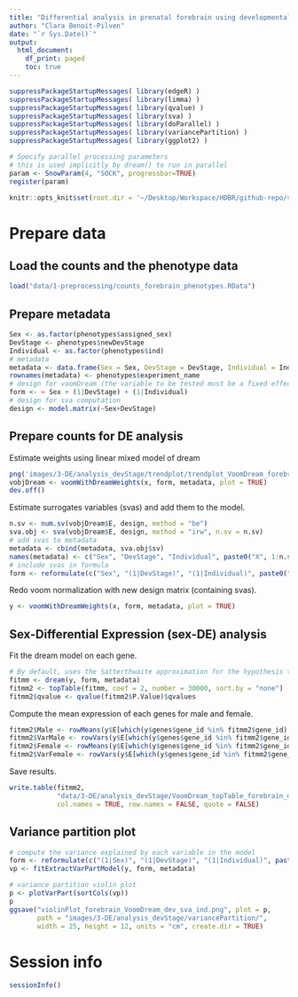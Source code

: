 ```yaml
---
title: "Differential analysis in prenatal forebrain using developmental stages as covariates"
author: "Clara Benoit-Pilven"
date: "`r Sys.Date()`"
output:
  html_document:
    df_print: paged
    toc: true
---
```


```r
suppressPackageStartupMessages( library(edgeR) )
suppressPackageStartupMessages( library(limma) )
suppressPackageStartupMessages( library(qvalue) )
suppressPackageStartupMessages( library(sva) )
suppressPackageStartupMessages( library(doParallel) )
suppressPackageStartupMessages( library(variancePartition) )
suppressPackageStartupMessages( library(ggplot2) )
```

```r
# Specify parallel processing parameters
# this is used implicitly by dream() to run in parallel
param <- SnowParam(4, "SOCK", progressbar=TRUE)
register(param)
```

```r
knitr::opts_knit$set(root.dir = '~/Desktop/Workspace/HDBR/github-repo/sexDE_prenatal_brain/')
```


# Prepare data

## Load the counts and the phenotype data

```r
load("data/1-preprocessing/counts_forebrain_phenotypes.RData")
```

## Prepare metadata

```r
Sex <- as.factor(phenotypes$assigned_sex)
DevStage <- phenotypes$newDevStage
Individual <- as.factor(phenotypes$ind)
# metadata
metadata <- data.frame(Sex = Sex, DevStage = DevStage, Individual = Individual)
rownames(metadata) <- phenotypes$experiment_name
# design for voomDream (the variable to be tested must be a fixed effect)
form <- ~ Sex + (1|DevStage) + (1|Individual)
# design for sva computation
design <- model.matrix(~Sex+DevStage)
```

## Prepare counts for DE analysis

Estimate weights using linear mixed model of dream

```r
png('images/3-DE/analysis_devStage/trendplot/trendplot_VoomDream_forebrain_dev_region_ind.png')
vobjDream <- voomWithDreamWeights(x, form, metadata, plot = TRUE)
dev.off()
```

Estimate surrogates variables (svas) and add them to the model.

```r
n.sv <- num.sv(vobjDream$E, design, method = "be")
sva.obj <- sva(vobjDream$E, design, method = "irw", n.sv = n.sv)
# add svas to metadata
metadata <- cbind(metadata, sva.obj$sv)
names(metadata) <- c("Sex", "DevStage", "Individual", paste0("X", 1:n.sv))
# include svas in formula
form <- reformulate(c("Sex", "(1|DevStage)", "(1|Individual)", paste0("X", 1:n.sv)))
```

Redo voom normalization with new design matrix (containing svas).

```r
y <- voomWithDreamWeights(x, form, metadata, plot = TRUE)
```


## Sex-Differential Expression (sex-DE) analysis

Fit the dream model on each gene.

```r
# By default, uses the Satterthwaite approximation for the hypothesis test
fitmm <- dream(y, form, metadata)
fitmm2 <- topTable(fitmm, coef = 2, number = 30000, sort.by = "none") 
fitmm2$qvalue <- qvalue(fitmm2$P.Value)$qvalues
```

Compute the mean expression of each genes for male and female.

```r
fitmm2$Male <- rowMeans(y$E[which(y$genes$gene_id %in% fitmm2$gene_id), which(Sex==1)]) # for male samples
fitmm2$VarMale <- rowVars(y$E[which(y$genes$gene_id %in% fitmm2$gene_id), which(Sex==1)])
fitmm2$Female <- rowMeans(y$E[which(y$genes$gene_id %in% fitmm2$gene_id), which(Sex==2)]) # for female samples
fitmm2$VarFemale <- rowVars(y$E[which(y$genes$gene_id %in% fitmm2$gene_id), which(Sex==2)])
```

Save results.

```r
write.table(fitmm2, 
            "data/3-DE/analysis_devStage/VoomDream_topTable_forebrain_dev_sva_ind.txt", 
            col.names = TRUE, row.names = FALSE, quote = FALSE)
```


## Variance partition plot

```r
# compute the variance explained by each variable in the model
form <- reformulate(c("(1|Sex)", "(1|DevStage)", "(1|Individual)", paste0("X", 1:n.sv)))
vp <- fitExtractVarPartModel(y, form, metadata)
```


```r
# variance partition violin plot
p <- plotVarPart(sortCols(vp))
p
ggsave("violinPlot_forebrain_VoomDream_dev_sva_ind.png", plot = p, 
       path = "images/3-DE/analysis_devStage/variancePartition/",
       width = 25, height = 12, units = "cm", create.dir = TRUE)
```



# Session info

```r
sessionInfo()
```
